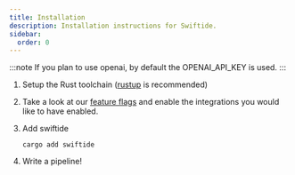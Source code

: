 ```yaml
---
title: Installation
description: Installation instructions for Swiftide.
sidebar:
  order: 0
---
```



:::note
If you plan to use openai, by default the OPENAI_API_KEY is used.
:::

<Steps>

1. Setup the Rust toolchain ([rustup](https://rustup.rs/) is recommended)

2. Take a look at our [feature flags](installation/feature-flags) and enable the integrations you would like to have enabled.

3. Add swiftide

   ```shell
   cargo add swiftide
   ```

4. Write a pipeline!

</Steps>
